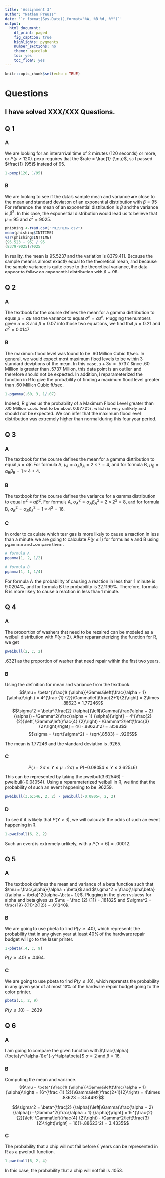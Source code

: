 ```yaml
---
title: 'Assignment 3'
author: "Nathan Preuss"
date: '`r format(Sys.Date(),format="%A, %B %d, %Y")`'
output: 
  html_document:
    df_print: paged
    fig_caption: true
    highlights: pygments
    number_sections: no
    theme: spacelab
    toc: yes
    toc_float: yes
---
```


```r
knitr::opts_chunk$set(echo = TRUE)
```

# Questions{}

## I have solved XXX/XXX Questions.

## Q 1

### A

We are looking for an interarrival time of 2 minutes (120 seconds) or more, or $P(y \ge 120)$. 
pexp requires that the $rate = \frac{1} {\mu}$, so I passed $\frac{1} {95}$ instead of $95$. 
```r
1-pexp(120, 1/95)
```

### B

We are looking to see if the data's sample mean and variance are close to the mean and standard deviation of an exponential distribution with $\beta = 95$ 
For reference, the mean of an exponential distribution is $\beta$ and the variance is $\beta^2$. In this case, the exponential distribution would lead us to believe that $\mu = 95$ and $\sigma^2 = 9025$.

```r
phishing <-read.csv("PHISHING.csv")
mean(phishing$INTTIME)
var(phishing$INTTIME)
(95.523 - 95) / 95
(8379-9025)/9025
```

In reality, the mean is $95.5237$ and the variation is $8379.411$.  Because the sample mean is almost exactly equal to the theoretical mean, and because the sample variance is quite close to the theoretical variance, the data appear to follow an exponential distribution with $\beta = 95$.

## Q 2

### A

The textbook for the course defines the mean for a gamma distribution to equal $\mu = \alpha\beta$ and the variance to equal $\sigma^2 = \alpha\beta^2$.  Plugging the numbers given $\alpha = 3$ and $\beta = 0.07$ into those two equations, we find that $\mu = 0.21$ and $\sigma^2 = 0.0147$

### B

The maximum flood level was found to be .60 Million Cubic ft/sec.  In general, we would expect most maximum flood levels to be within 3 standard deviations of the mean.  In this case, $\mu + 3 \sigma = .5737$.  Since .60 Million is greater than .5737 Million, this data point is an outlier, and therefore should not be expected. In addition, I reparameterized the function in R to give the probability of finding a maximum flood level greater than .60 Million Cubic ft/sec.

```r
1-pgamma(.60, 3, 1/.07)
```

Indeed, R gives us the probability of a Maximum Flood Level greater than .60 Million cubic feet to be about $0.8772\%$, which is very unlikely and should not be expected.
We can infer that the maximum flood level distribution was extremely higher than normal during this four year period. 

## Q 3

### A

The textbook for the course defines the mean for a gamma distribution to equal $\mu = \alpha\beta$.  For formula A, $\mu_A = \alpha_A\beta_A= 2\times2 = 4$, and for formula B, $\mu_B = \alpha_B\beta_B = 1\times4 = 4$.  

### B

The textbook for the course defines the variance for a gamma distribution to equal $\sigma^2 = \alpha\beta^2$. For formula A, $\sigma^2_A = \alpha_A\beta_A^2= 2\times2^2 = 8$, and for formula B, $\sigma^2_B = \alpha_B\beta_B^2 = 1\times4^2 = 16$.

### C

In order to calculate which tear gas is more likely to cause a reaction in less than a minute, we are going to calculate $P(y\le1)$ for formulas A and B using pgamma and compare them.

```r
# formula A
pgamma(1, 2, 1/2)

# formula B
pgamma(1, 1, 1/4)
```
For formula A, the probability of causing a reaction in less than 1 minute is 9.0204%, and for formula B the probability is 22.1199%.  Therefore, formula B is more likely to cause a reaction in less than 1 minute.

## Q 4

### A

The proportion of washers that need to be repaired can be modeled as a weibull distribution with $P(y\le2)$.  After reparameterizing the function for R, we get
```r
pweibull(2, 2, 2)
```
.6321 as the proportion of washer that need repair within the first two years.

### B

Using the definition for mean and variance from the textbook.
$$\mu = \beta^{\frac{1} {\alpha}}\Gamma\left(\frac{\alpha + 1} {\alpha}\right) = 4^{\frac {1} {2}}\Gamma\left(\frac{2+1}{2}\right) = 2\times .88623 = 1.77246$$
$$\sigma^2 = \beta^{\frac{2} {\alpha}}\left[\Gamma(\frac{\alpha + 2} {\alpha}) - \Gamma^2(\frac{\alpha + 1} {\alpha})\right] = 4^{\frac{2}{2}}\left[ \Gamma\left(\frac{4} {2}\right) - \Gamma^2\left(\frac{3}{2}\right)\right] = 4(1-.88623^2) = .8583$$
$$\sigma = \sqrt{\sigma^2} = \sqrt{.8583} = .9265$$

The mean is 1.77246 and the standard deviation is .9265.

### C

$$P(\mu - 2\sigma \le Y \le \mu + 2\sigma) = P(-0.08054 \le Y \le 3.62546)$$

This can be represented by taking the pweibull(3.62546) - pweibull(-0.08054).  Using a reparameterized weibull in R, we find that the probability of such an event happening to be .96259.

```r
pweibull(3.62546, 2, 2) - pweibull(-0.08054, 2, 2) 
```

### D

To see if it is likely that $P(Y \gt 6)$, we will calculate the odds of such an event happening in R.

```r
1-pweibull(6, 2, 2)
```

Such an event is extremely unlikely, with a $P(Y \gt 6) = .00012$.

## Q 5

### A

The textbook defines the mean and variance of a beta function such that $\mu = \frac{\alpha}{\alpha + \beta}$ and $\sigma^2 = \frac{\alpha\beta}{(\alpha + \beta)^2(\alpha+\beta+ 1)}$.  Plugging in the given valuess for alpha and beta gives us $\mu = \frac {2} {11} = .18182$ and $\sigma^2 = \frac{18} {(11)^2(12)} = .01240$.

### B

We are going to use pbeta to find $P(y\ge.40)$, which represents the probability that in any given year at least 40% of the hardware repair budget will go to the laser printer.

```r
1-pbeta(.4, 2, 9)
```

$P(y\ge.40) = .0464$.

### C

We are going to use pbeta to find $P(y\le .10)$, which reprensts the probability in any given year of at most 10% of the hardware repair budget going to the color printer.

```r
pbeta(.1, 2, 9)
```

$P(y\le .10) = .2639$  

## Q 6

### A

I am going to compare the given function with $\frac{\alpha}{\beta}y^{\alpha-1}e^{-y^\alpha\beta}$
$\alpha = 2$ and $\beta = 16$.

### B

Computing the mean and variance.
$$\mu = \beta^{\frac{1} {\alpha}}\Gamma\left(\frac{\alpha + 1} {\alpha}\right) = 16^{\frac {1} {2}}\Gamma\left(\frac{2+1}{2}\right) = 4\times .88623 = 3.54492$$

$$\sigma^2 = \beta^{\frac{2} {\alpha}}\left[\Gamma(\frac{\alpha + 2} {\alpha}) - \Gamma^2(\frac{\alpha + 1} {\alpha})\right] = 16^{\frac{2}{2}}\left[ \Gamma\left(\frac{4} {2}\right) - \Gamma^2\left(\frac{3}{2}\right)\right] = 16(1-.88623^2) = 3.4335$$

### C

The probability that a chip will not fail before 6 years can be represented in R as a pweibull function.

```r
1-pweibull(6, 2, 4)
```

In this case, the probability that a chip will not fail is .1053.

